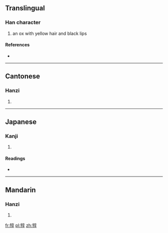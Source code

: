 ==Translingual==

===Han character===
{{Han char|rn=93|rad=牛|as=08|sn=12|four=2054<sub>7</sub>|canj=竹手卜口木 (HQYRD)}}

# an ox with yellow hair and black lips

====References====
* {{Han ref|kx=0702.140|dkj=20062|dj=1115.190|hdz=31814.090|uh=7289|ud=29321|bh=DA69|bd=55913}}

----

==Cantonese==

===Hanzi===
{{yue-hanzi|jyut=|y=seun4}}

# {{defn|Cantonese|sort=牛08}}

----

==Japanese==

===Kanji===
{{ja-kanji|grade=|rs=牛08}}

# {{defn|Japanese|sort=牛08}}

====Readings====
* {{ja-readings|on=[[じゅん]] (jun), [[にん]] (nin), [[ぜん]] (zen), [[ねん]] (nen)|kun=}}

----

==Mandarin==

===Hanzi===
{{cmn-hanzi|pin=[[rún]] ([[run2]])|wg=jun<sup>2</sup>}}

# {{defn|Mandarin|sort=牛08}}

[[fr:犉]]
[[pl:犉]]
[[zh:犉]]